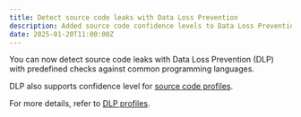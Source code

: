 ```yaml
---
title: Detect source code leaks with Data Loss Prevention
description: Added source code confidence levels to Data Loss Prevention
date: 2025-01-20T11:00:00Z
---
```



You can now detect source code leaks with Data Loss Prevention (DLP) with predefined checks against common programming languages.

<Render
	file="data-loss-prevention/programming-language-list"
	product="cloudflare-one"
/>

DLP also supports confidence level for [source code profiles](/cloudflare-one/policies/data-loss-prevention/dlp-profiles/predefined-profiles/#source-code).

For more details, refer to [DLP profiles](/cloudflare-one/policies/data-loss-prevention/dlp-profiles/).
